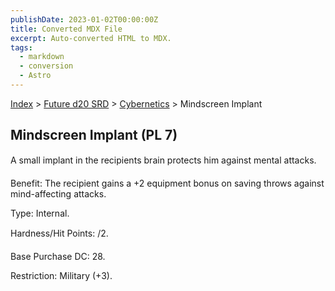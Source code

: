 ```yaml
---
publishDate: 2023-01-02T00:00:00Z
title: Converted MDX File
excerpt: Auto-converted HTML to MDX.
tags:
  - markdown
  - conversion
  - Astro
---
```


[Index](-index) > [Future d20 SRD](future-d20-srd-index) > [Cybernetics](future-d20-srd-cybernetics-index) > Mindscreen Implant

## Mindscreen Implant (PL 7)

A small implant in the recipients brain protects him against mental attacks.

Benefit: The recipient gains a +2 equipment bonus on saving throws against mind-affecting attacks.

Type: Internal.

Hardness/Hit Points: /2.

Base Purchase DC: 28.

Restriction: Military (+3).
